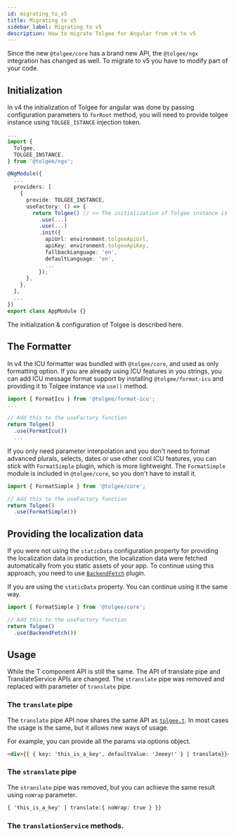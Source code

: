 ```yaml
---
id: migrating_to_v5
title: Migrating to v5
sidebar_label: Migrating to v5
description: How to migrate Tolgee for Angular from v4 to v5
---
```


Since the new `@tolgee/core` has a brand new API, the `@tolgee/ngx` integration has changed as well. To migrate to v5
you have to modify part of your code.

## Initialization
In v4 the initialization of Tolgee for angular was done by passing configuration parameters to `forRoot` method, you
will need to provide tolgee instance using `TOLGEE_ISTANCE` injection token.

```typescript title="app.module.ts"
...
import {
  Tolgee,
  TOLGEE_INSTANCE,
} from '@tolgee/ngx';

@NgModule({
  ...
  providers: [
    {
      provide: TOLGEE_INSTANCE,
      useFactory: () => {
        return Tolgee() // << The initialization of Tolgee instance is here
          .use(...)
          .use(...)
          .init({
            apiUrl: environment.tolgeeApiUrl,
            apiKey: environment.tolgeeApiKey,
            fallbackLanguage: 'en',
            defaultLanguage: 'en',
            ...
          });
      },
    },
  ],
  ...
})
export class AppModule {}
```

The initialization & configuration of Tolgee is described here.

## The Formatter
In v4 the ICU formatter was bundled with `@tolgee/core`, and used as only formatting option. If you are already using ICU
features in you strings, you can add ICU message format support by installing `@tolgee/format-icu` and providing it to
Tolgee instance via `use()` method.

```typescript title="app.module.ts"
import { FormatIcu } from '@tolgee/format-icu';
...

// Add this to the useFactory function
return Tolgee()
  .use(FormatIcu())
  ...
```

If you only need parameter interpolation and you don't need to format advanced plurals, selects, dates or use other cool
ICU features, you can stick with `FormatSimple` plugin, which is more lightweight. The `FormatSimple` module is included
in `@tolgee/core`, so you don't have to install it.

```typescript title="app.module.ts"
import { FormatSimple } from '@tolgee/core';

// Add this to the useFactory function
return Tolgee()
  .use(FormatSimple())
```

## Providing the localization data
If you were not using the `staticData` configuration property for providing the localization data in production, the
localization data were fetched automatically from you static assets of your app. To continue using this approach, you
need to use [`BackendFetch`](../../api/web_package/plugins#backendfetch) plugin.

If you are using the `staticData` property. You can continue using it the same way.

```typescript title="app.module.ts"
import { FormatSimple } from '@tolgee/core';

// Add this to the useFactory function
return Tolgee()
  .use(BackendFetch())
```

## Usage
While the T component API is still the same. The API of translate pipe and TranslateService APIs are changed.
The `stranslate` pipe was removed and replaced with parameter of `translate` pipe.

### The `translate` pipe

The `translate` pipe API now shares the same API as [`tolgee.t`](../../api/core_package/tolgee#t). In most cases the
usage is the same, but it allows new ways of usage.

For example, you can provide all the params via options object.
```html
<div>{{ { key: 'this_is_a_key', defaultValue: 'Jeeey!' } | translate}}</div>
```

### The `stranslate` pipe
The `stranslate` pipe was removed, but you can achieve the same result using `noWrap` parameter.

```html
{ 'this_is_a_key' | translate:{ noWrap: true } }}
```

### The `translationService` methods.


